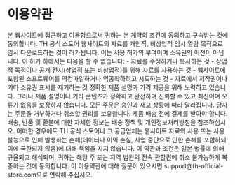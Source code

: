 
# 이용약관

<PolicySection title="1. 약관 동의">
본 웹사이트에 접근하고 이용함으로써 귀하는 본 계약의 조건에 동의하고 구속받는 것에 동의합니다.
</PolicySection>

<PolicySection title="2. 사용 허가">
TH 공식 스토어 웹사이트의 자료를 개인적, 비상업적 임시 열람 목적으로 임시 다운로드하는 것이 허가됩니다. 이는 사용 허가의 부여이며 소유권의 이전이 아닙니다. 이 허가 하에서는 다음을 할 수 없습니다:
- 자료를 수정하거나 복사하는 것
- 상업적 목적이나 공개 전시(상업적 또는 비상업적)를 위해 자료를 사용하는 것
- 웹사이트에 포함된 소프트웨어를 역컴파일하거나 역공학하려고 시도하는 것
- 자료에서 저작권이나 기타 소유권 표시를 제거하는 것
</PolicySection>

<PolicySection title="3. 제품 정보">
정확한 제품 설명과 가격 제공을 위해 노력하고 있습니다. 그러나 제품 설명이나 기타 콘텐츠가 정확하고 완전하며 신뢰할 수 있고 최신이며 오류가 없음을 보장하지 않습니다.
</PolicySection>

<PolicySection title="4. 주문 및 결제">
모든 주문은 승인과 재고 상황에 따라 달라집니다. 당사는 주문을 거부하거나 취소할 권리를 보유합니다. 제품 배송 전에 결제를 받아야 합니다.
</PolicySection>

<PolicySection title="5. 배송 및 반품">
배송, 반품 및 환불에 대한 자세한 정보는 배송 정책 및 개인정보처리방침을 참조하십시오.
</PolicySection>

<PolicySection title="6. 책임 제한">
어떠한 경우에도 TH 공식 스토어나 그 공급업체는 웹사이트 자료의 사용 또는 사용 불능으로 인해 발생하는 손해(데이터나 이익 손실, 사업 중단으로 인한 손해를 포함하되 이에 국한되지 않음)에 대해 책임을 지지 않습니다.
</PolicySection>

<PolicySection title="7. 준거법">
이 약관과 조건은 일본 법률에 의해 규율되고 해석되며, 귀하는 해당 주 또는 지역 법원의 전속 관할권에 취소 불가능하게 복종하는 것에 동의합니다.
</PolicySection>

<PolicySection title="8. 연락처 정보">
이 이용약관에 대해 질문이 있으시면 support@th-official-store.com으로 연락해 주십시오.
</PolicySection> 